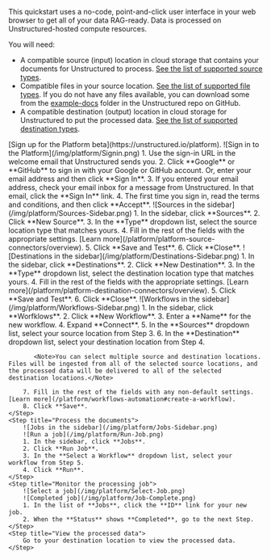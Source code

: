 This quickstart uses a no-code, point-and-click user interface in your web browser to get all of your data RAG-ready. Data is processed on Unstructured-hosted compute resources.

You will need:

- A compatible source (input) location in cloud storage that contains your documents for Unstructured to process. [See the list of supported source types](/platform/connectors#sources).
- Compatible files in your source location. [See the list of supported file types](/platform/supported-file-types). If you do not have any files available, you can download some from the [example-docs](https://github.com/Unstructured-IO/unstructured-ingest/tree/main/example-docs) folder in the Unstructured repo on GitHub.
- A compatible destination (output) location in cloud storage for Unstructured to put the processed data. [See the list of supported destination types](/platform/connectors#destinations).

<Steps>
    <Step title="Sign up">
        [Sign up for the Platform beta](https://unstructured.io/platform).
    </Step>
    <Step title="Sign in">
        ![Sign in to the Platform](/img/platform/Signin.png)
        1. Use the sign-in URL in the welcome email that Unstructured sends you.
        2. Click **Google** or **GitHub** to sign in with your Google or GitHub account. Or, enter your email address and then click **Sign In**.
        3. If you entered your email address, check your email inbox for a message from Unstructured. In that email, click the **Sign In** link.
        4. The first time you sign in, read the terms and conditions, and then click **Accept**.
    </Step>
    <Step title="Set the source (input) location">
        ![Sources in the sidebar](/img/platform/Sources-Sidebar.png)
        1. In the sidebar, click **Sources**.
        2. Click **New Source**.
        3. In the **Type** dropdown list, select the source location type that matches yours.
        4. Fill in the rest of the fields with the appropriate settings. [Learn more](/platform/platform-source-connectors/overview).
        5. Click **Save and Test**.
        6. Click **Close**.
    </Step>
    <Step title="Set the destination (output) location">
        ![Destinations in the sidebar](/img/platform/Destinations-Sidebar.png)
        1. In the sidebar, click **Destinations**.
        2. Click **New Destination**.
        3. In the **Type** dropdown list, select the destination location type that matches yours.
        4. Fill in the rest of the fields with the appropriate settings. [Learn more](/platform/platform-destination-connectors/overview).
        5. Click **Save and Test**.
        6. Click **Close**.
    </Step>
    <Step title="Define the workflow">
        ![Workflows in the sidebar](/img/platform/Workflows-Sidebar.png)
        1. In the sidebar, click **Worfklows**.
        2. Click **New Workflow**.
        3. Enter a **Name** for the new workflow.
        4. Expand **Connect**.
        5. In the **Sources** dropdown list, select your source location from Step 3.
        6. In the **Destination** dropdown list, select your destination location from Step 4.

           <Note>You can select multiple source and destination locations. Files will be ingested from all of the selected source locations, and the processed data will be delivered to all of the selected destination locations.</Note>

        7. Fill in the rest of the fields with any non-default settings. [Learn more](/platform/workflows-automation#create-a-workflow).
        8. Click **Save**.
    </Step>
    <Step title="Process the documents">
        ![Jobs in the sidebar](/img/platform/Jobs-Sidebar.png)
        ![Run a job](/img/platform/Run-Job.png)
        1. In the sidebar, click **Jobs**.
        2. Click **Run Job**.
        3. In the **Select a Workflow** dropdown list, select your workflow from Step 5.
        4. Click **Run**. 
    </Step>
    <Step title="Monitor the processing job">
        ![Select a job](/img/platform/Select-Job.png)
        ![Completed job](/img/platform/Job-Complete.png)
        1. In the list of **Jobs**, click the **ID** link for your new job.
        2. When the **Status** shows **Completed**, go to the next Step.
    </Step>
    <Step title="View the processed data">
        Go to your destination location to view the processed data.
    </Step>
</Steps>